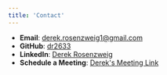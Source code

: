 ```yaml
---
title: 'Contact'
---
```


- **Email**: derek.rosenzweig1@gmail.com  
- **GitHub**: [dr2633](https://github.com/dr2633)
- **LinkedIn**: [Derek Rosenzweig](www.linkedin.com/in/derek-rosenzweig-511644114)
- **Schedule a Meeting**: [Derek's Meeting Link](https://cal.com/derek-rosenzweig-zpj68b/30min?overlayCalendar=true)




